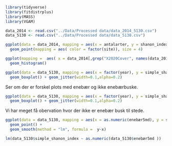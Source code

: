 
```r
library(tidyverse)
library(fitdistrplus)
library(MASS)
library(VGAM)
```


```r
data_2014 <- read.csv("../Data/Processed data/data_2014_5130.csv")
data_5130 <- read.csv("../Data/Processed data/data_5130.csv")
```


```r
ggplot(data = data_2014, mapping = aes(x = antalarter, y = shanon_index, group = site)) + 
  geom_point(mapping = aes( color = factor(site)), size = 4)
```

```r
ggplot(mapping =  aes( x = data_2014[,grep("X2020Cover", names(data_2014))]/16)) + 
  geom_histogram()
```


```r
ggplot(data = data_5130, mapping = aes(x = factor(year), y = simple_shanon_index)) + 
  geom_boxplot() + geom_jitter(width=0.1,alpha=0.2)
```


Ser om der er forskel plots med enebær og ikke enebærbuske.

```r
ggplot(data = data_5130, mapping = aes(x = factor(year), y = simple_shanon_index, fill = factor(enebær))) + 
  geom_boxplot() + geom_jitter(width=0.1,alpha=0.2)
```

Vi har meget få obervation hvor der ikke er enebær busk til stede.



```r
ggplot(data = data_5130, mapping = aes(x = as.numeric(enebær5md), y = simple_shanon_index)) + 
  geom_point() + 
  geom_smooth(method = "lm", formula =  y~x)
```
  

```r
lm(data_5130$simple_shanon_index ~ as.numeric(data_5130$enebær5md ))
```

